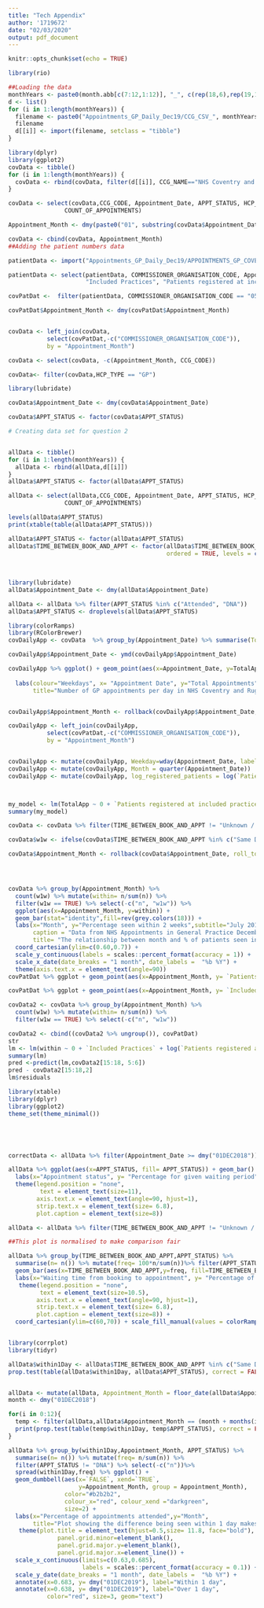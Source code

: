 ---
title: "Tech Appendix"
author: '1719672'
date: "02/03/2020"
output: pdf_document
---

```{r setup, include=FALSE}
knitr::opts_chunk$set(echo = TRUE)
```

```{r cache= TRUE}
library(rio)

##Loading the data
monthYears <- paste0(month.abb[c(7:12,1:12)], "_", c(rep(18,6),rep(19,12)))
d <- list()
for (i in 1:length(monthYears)) {
  filename <- paste0("Appointments_GP_Daily_Dec19/CCG_CSV_", monthYears[i], ".csv")#
  filename
  d[[i]] <- import(filename, setclass = "tibble")
}

library(dplyr)
library(ggplot2)
covData <- tibble()
for (i in 1:length(monthYears)) {
  covData <- rbind(covData, filter(d[[i]], CCG_NAME=="NHS Coventry and Rugby CCG"))
}

covData <- select(covData,CCG_CODE, Appointment_Date, APPT_STATUS, HCP_TYPE, APPT_MODE, TIME_BETWEEN_BOOK_AND_APPT,
                COUNT_OF_APPOINTMENTS)

Appointment_Month <- dmy(paste0("01", substring(covData$Appointment_Date, 3, 9)))

covData <- cbind(covData, Appointment_Month)
##Adding the patient numbers data

patientData <- import("Appointments_GP_Daily_Dec19/APPOINTMENTS_GP_COVERAGE.csv", setclass = "tibble")

patientData <- select(patientData, COMMISSIONER_ORGANISATION_CODE, Appointment_Month, 
                      "Included Practices", "Patients registered at included practices")

covPatDat <-  filter(patientData, COMMISSIONER_ORGANISATION_CODE == "05A")

covPatDat$Appointment_Month <- dmy(covPatDat$Appointment_Month)


covData <- left_join(covData,
           select(covPatDat,-c("COMMISSIONER_ORGANISATION_CODE")),
           by = "Appointment_Month")

covData <- select(covData, -c(Appointment_Month, CCG_CODE))

covData<- filter(covData,HCP_TYPE == "GP")

library(lubridate)

covData$Appointment_Date <- dmy(covData$Appointment_Date)

covData$APPT_STATUS <- factor(covData$APPT_STATUS)

# Creating data set for question 2


allData <- tibble()
for (i in 1:length(monthYears)) {
  allData <- rbind(allData,d[[i]])
}
allData$APPT_STATUS <- factor(allData$APPT_STATUS)

allData <- select(allData,CCG_CODE, Appointment_Date, APPT_STATUS, HCP_TYPE, APPT_MODE, TIME_BETWEEN_BOOK_AND_APPT,
                COUNT_OF_APPOINTMENTS)

levels(allData$APPT_STATUS)
print(xtable(table(allData$APPT_STATUS)))

allData$APPT_STATUS <- factor(allData$APPT_STATUS)
allData$TIME_BETWEEN_BOOK_AND_APPT <- factor(allData$TIME_BETWEEN_BOOK_AND_APPT,
                                             ordered = TRUE, levels = c("Same Day", "1 Day", "2 to 7 Days",
                                                                        "8  to 14 Days", "15  to 21 Days",
                                                                        "22  to 28 Days","More than 28 Days",
                                                                        "Unknown / Data Issue"))
library(lubridate)
allData$Appointment_Date <- dmy(allData$Appointment_Date)

allData <- allData %>% filter(APPT_STATUS %in% c("Attended", "DNA"))
allData$APPT_STATUS <- droplevels(allData$APPT_STATUS)

```

```{r cache =TRUE}
library(colorRamps)
library(RColorBrewer)
covDailyApp <- covData  %>% group_by(Appointment_Date) %>% summarise(TotalApp = sum(COUNT_OF_APPOINTMENTS))

covDailyApp$Appointment_Date <- ymd(covDailyApp$Appointment_Date)

covDailyApp %>% ggplot() + geom_point(aes(x=Appointment_Date, y=TotalApp, colour = factor(weekdays(Appointment_Date), levels = c("Monday","Tuesday","Wednesday","Thursday",
                                                                                                                                 "Friday", "Saturday", "Sunday")))) +
  labs(colour="Weekdays", x= "Appointment Date", y="Total Appointments",
       title="Number of GP appointments per day in NHS Coventry and Rugby CCG")


covDailyApp$Appointment_Month <- rollback(covDailyApp$Appointment_Date, roll_to_first = TRUE)

covDailyApp <- left_join(covDailyApp,
           select(covPatDat,-c("COMMISSIONER_ORGANISATION_CODE")),
           by = "Appointment_Month")


covDailyApp <- mutate(covDailyApp, Weekday=wday(Appointment_Date, label=TRUE))
covDailyApp <- mutate(covDailyApp, Month = quarter(Appointment_Date))
covDailyApp <- mutate(covDailyApp, log_registered_patients = log(`Patients registered at included practices`))



my_model <- lm(TotalApp ~ 0 + `Patients registered at included practices` +`Included Practices`, data=covDailyApp)
summary(my_model)

covData <- covData %>% filter(TIME_BETWEEN_BOOK_AND_APPT != "Unknown / Data Issue")

covData$w1w <- ifelse(covData$TIME_BETWEEN_BOOK_AND_APPT %in% c("Same Day", "1 Day", "2 to 7 Days", "8  to 14 Days"), TRUE, FALSE)

covData$Appointment_Month <- rollback(covData$Appointment_Date, roll_to_first = TRUE)




covData %>% group_by(Appointment_Month) %>%
  count(w1w) %>% mutate(within= n/sum(n)) %>%
  filter(w1w == TRUE) %>% select(-c("n", "w1w")) %>%
  ggplot(aes(x=Appointment_Month, y=within)) +
  geom_bar(stat="identity",fill=rev(grey.colors(18))) +
  labs(x="Month", y="Percentage seen within 2 weeks",subtitle="July 2018 - December 2019 (inclusive)",
       caption = "Data from NHS Appointments in General Practice December 2019",
       title= "The relationship between month and % of patients seen in 2 weeks") +
  coord_cartesian(ylim=c(0.60,0.7)) +
  scale_y_continuous(labels = scales::percent_format(accuracy = 1)) +
  scale_x_date(date_breaks = "1 month", date_labels =  "%b %Y") +
  theme(axis.text.x = element_text(angle=90)) 
covPatDat %>% ggplot + geom_point(aes(x=Appointment_Month, y= `Patients registered at included practices`)) 

covPatDat %>% ggplot + geom_point(aes(x=Appointment_Month, y= `Included Practices`))

covData2 <- covData %>% group_by(Appointment_Month) %>%
  count(w1w) %>% mutate(within= n/sum(n)) %>%
  filter(w1w == TRUE) %>% select(-c("n", "w1w")) 

covData2 <- cbind((covData2 %>% ungroup()), covPatDat)
str
lm <- lm(within ~ 0 + `Included Practices` + log(`Patients registered at included practices`),covData2[1:14,])
summary(lm)
pred <-predict(lm,covData2[15:18, 5:6])
pred - covData2[15:18,2]
lm$residuals
```

```{r}
library(xtable)
library(dplyr)
library(ggplot2)
theme_set(theme_minimal())





correctData <- allData %>% filter(Appointment_Date >= dmy("01DEC2018"))

allData %>% ggplot(aes(x=APPT_STATUS, fill= APPT_STATUS)) + geom_bar() + facet_grid(.~TIME_BETWEEN_BOOK_AND_APPT) +
  labs(x="Appointment status", y= "Percentage for given waiting period", title = "Appointment status percentages for varying waiting times, from booking to appoinment", caption = "Data from NHS Appointments in General Practice December 2019", subtitle = "December 2018 - December 2019 (inclusive)") +
  theme(legend.position = "none",
         text = element_text(size=11),
        axis.text.x = element_text(angle=90, hjust=1),
        strip.text.x = element_text(size= 6.8),
        plot.caption = element_text(size=8))

allData <- allData %>% filter(TIME_BETWEEN_BOOK_AND_APPT != "Unknown / Data Issue")

##This plot is normalised to make comparison fair

allData %>% group_by(TIME_BETWEEN_BOOK_AND_APPT,APPT_STATUS) %>%
  summarise(n= n()) %>% mutate(freq= 100*n/sum(n))%>% filter(APPT_STATUS != "DNA")%>% ggplot() +
  geom_bar(aes(x=TIME_BETWEEN_BOOK_AND_APPT,y=freq, fill=TIME_BETWEEN_BOOK_AND_APPT),stat= "identity")+
  labs(x="Waiting time from booking to appointment", y= "Percentage of patients attending", title = "Appointment status percentages for varying waiting times, from booking to appointment", caption = "Data from NHS Appointments in General Practice December 2019", subtitle = "December 2018 - December 2019 (inclusive)") +
   theme(legend.position = "none",
         text = element_text(size=10.5),
        axis.text.x = element_text(angle=90, hjust=1),
        strip.text.x = element_text(size= 6.8),
        plot.caption = element_text(size=8)) +
  coord_cartesian(ylim=c(60,70)) + scale_fill_manual(values = colorRampPalette(c("springgreen3","red"))(7))


library(corrplot)
library(tidyr)

allData$within1Day <- allData$TIME_BETWEEN_BOOK_AND_APPT %in% c("Same Day", "1 Day")
prop.test(table(allData$within1Day, allData$APPT_STATUS), correct = FALSE)


allData <- mutate(allData, Appointment_Month = floor_date(allData$Appointment_Date, unit= "month"))
month <- dmy("01DEC2018")

for(i in 0:12){
  temp <- filter(allData,allData$Appointment_Month == (month + months(i)))
  print(prop.test(table(temp$within1Day, temp$APPT_STATUS), correct = FALSE))
}

allData %>% group_by(within1Day,Appointment_Month, APPT_STATUS) %>%
  summarise(n= n()) %>% mutate(freq= n/sum(n)) %>%
  filter(APPT_STATUS != "DNA") %>% select(-c("n"))%>%
  spread(within1Day,freq) %>% ggplot() +
  geom_dumbbell(aes(x=`FALSE`, xend=`TRUE`,
                    y=Appointment_Month, group = Appointment_Month),
                color="#b2b2b2",
                colour_x="red", colour_xend ="darkgreen",
                size=2) +
  labs(x="Percentage of appointments attended",y="Month",
       title="Plot showing the difference being seen within 1 day makes to attendance levels",subtitle="Waiting over 1 day vs. waiting less" ,  caption = "Data from NHS Appointments in General Practice December 2019") +
   theme(plot.title = element_text(hjust=0.5,size= 11.8, face="bold"),
              panel.grid.minor=element_blank(),
              panel.grid.major.y=element_blank(),
              panel.grid.major.x=element_line()) +
  scale_x_continuous(limits=c(0.63,0.685),
                     labels = scales::percent_format(accuracy = 0.1)) +
  scale_y_date(date_breaks = "1 month", date_labels =  "%b %Y") +
  annotate(x=0.683, y= dmy("01DEC2019"), label="Within 1 day",                  color="darkgreen", size=3, geom="text") +
  annotate(x=0.638, y= dmy("01DEC2019"), label="Over 1 day", 
           color="red", size=3, geom="text") 
  


```

